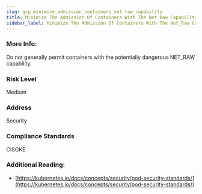 ```yaml
---
slug: gcp_minimize_admission_containers_net_raw_capability
title: Minimize The Admission Of Containers With The Net_Raw Capability
sidebar_label: Minimize The Admission Of Containers With The Net_Raw Capability
---
```


### More Info:

Do not generally permit containers with the potentially dangerous NET_RAW capability.

### Risk Level

Medium

### Address

Security

### Compliance Standards

CISGKE

### Additional Reading:

- [https://kubernetes.io/docs/concepts/security/pod-security-standards/](https://kubernetes.io/docs/concepts/security/pod-security-standards/) 

